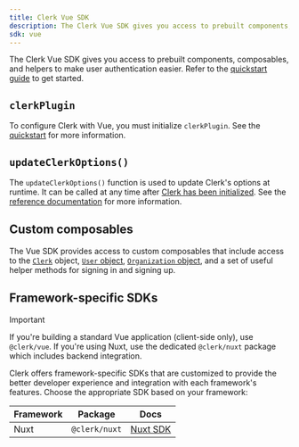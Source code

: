```yaml
---
title: Clerk Vue SDK
description: The Clerk Vue SDK gives you access to prebuilt components, composables, and helpers to make user authentication easier.
sdk: vue
---
```


The Clerk Vue SDK gives you access to prebuilt components, composables, and helpers to make user authentication easier. Refer to the [quickstart guide](/docs/vue/getting-started/quickstart) to get started.

## `clerkPlugin`

To configure Clerk with Vue, you must initialize `clerkPlugin`. See the [quickstart](/docs/vue/getting-started/quickstart#add-clerk-plugin-to-your-app) for more information.

## `updateClerkOptions()`

The `updateClerkOptions()` function is used to update Clerk's options at runtime. It can be called at any time after [Clerk has been initialized](/docs/references/vue/clerk-plugin). See the [reference documentation](/docs/references/vue/update-clerk-options) for more information.

## Custom composables

The Vue SDK provides access to custom composables that include access to the [`Clerk`](/docs/references/javascript/clerk) object, [`User` object](/docs/references/javascript/user), [`Organization` object](/docs/references/javascript/organization), and a set of useful helper methods for signing in and signing up.

<Include src="_partials/vue-nuxt/composables" />

## Framework-specific SDKs

> [!IMPORTANT]
> If you're building a standard Vue application (client-side only), use `@clerk/vue`. If you're using Nuxt, use the dedicated `@clerk/nuxt` package which includes backend integration.

Clerk offers framework-specific SDKs that are customized to provide the better developer experience and integration with each framework's features. Choose the appropriate SDK based on your framework:

| Framework | Package | Docs |
| - | - | - |
| Nuxt | `@clerk/nuxt` | [Nuxt SDK](/docs/references/nuxt/overview) |
